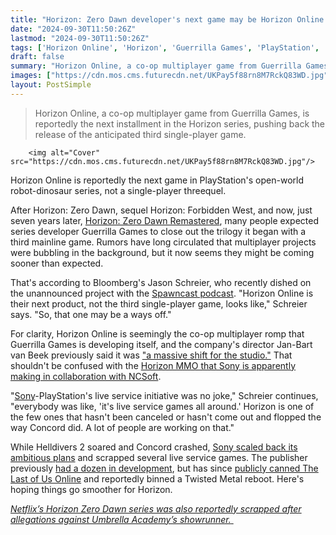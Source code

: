 ```yaml
---
title: "Horizon: Zero Dawn developer's next game may be Horizon Online as a third single-player game looks 'a ways off'"
date: "2024-09-30T11:50:26Z"
lastmod: "2024-09-30T11:50:26Z"
tags: ['Horizon Online', 'Horizon', 'Guerrilla Games', 'PlayStation', 'Sony', 'Open World', 'Multiplayer', 'Co-op', 'Live Service']
draft: false
summary: "Horizon Online, a co-op multiplayer game from Guerrilla Games, is reportedly the next installment in the Horizon series, pushing back the release of the anticipated third single-player game."
images: ["https://cdn.mos.cms.futurecdn.net/UKPay5f88rn8M7RckQ83WD.jpg"]
layout: PostSimple
---
```

> Horizon Online, a co-op multiplayer game from Guerrilla Games, is reportedly the next installment in the Horizon series, pushing back the release of the anticipated third single-player game.


        <img alt="Cover" src="https://cdn.mos.cms.futurecdn.net/UKPay5f88rn8M7RckQ83WD.jpg"/>
        
Horizon Online is reportedly the next game in PlayStation's open-world robot-dinosaur series, not a single-player threequel.

After Horizon: Zero Dawn, sequel Horizon: Forbidden West, and now, just seven years later, [Horizon: Zero Dawn Remastered](https://www.gamesradar.com/games/horizon/horizon-zero-dawns-remaster-is-real-and-it-improves-the-open-world-game-to-match-the-visuals-of-its-sequel/), many people expected series developer Guerrilla Games to close out the trilogy it began with a third mainline game. Rumors have long circulated that multiplayer projects were bubbling in the background, but it now seems they might be coming sooner than expected.

That's according to Bloomberg's Jason Schreier, who recently dished on the unannounced project with the [Spawncast podcast](https://www.youtube.com/live/R0A0ZEJ8dYE?t=3352s). "Horizon Online is their next product, not the third single-player game, looks like," Schreier says. "So, that one may be a ways off."

For clarity, Horizon Online is seemingly the co-op multiplayer romp that Guerrilla Games is developing itself, and the company's director Jan-Bart van Beek previously said it was ["a massive shift for the studio."](https://www.gamesradar.com/the-horizon-series-is-only-just-getting-started-as-developer-has-a-pipeline-of-16-plans/) That shouldn't be confused with the [Horizon MMO that Sony is apparently making in collaboration with NCSoft](https://www.gamesradar.com/horizon-mmo-reportedly-in-the-works-between-sony-and-south-korean-studio-ncsoft/).

"[Sony](https://www.gamesradar.com/tag/sony/)-PlayStation's live service initiative was no joke," Schreier continues, "everybody was like, 'it's live service games all around.' Horizon is one of the few ones that hasn't been canceled or hasn't come out and flopped the way Concord did. A lot of people are working on that."

While Helldivers 2 soared and Concord crashed, [Sony scaled back its ambitious plans](https://www.gamesradar.com/playstation-cancels-several-unannounced-projects-amid-heavy-layoffs-and-a-studio-closure-sometimes-great-ideas-dont-become-great-games/) and scrapped several live service games. The publisher previously [had a dozen in development](https://www.gamesradar.com/sonys-making-10-ps5-multiplayer-games-by-2026/), but has since [publicly canned The Last of Us Online](https://www.gamesradar.com/naughty-dog-cancels-the-last-of-us-multiplayer-game-after-nearly-four-years-of-work/#:~:text=The%20Last%20of%20Us%20multiplayer%20spin-off%20has%20effectively,post%20posted%20to%20its%20website%20and%20social%20media.) and reportedly binned a Twisted Metal reboot. Here's hoping things go smoother for Horizon.

[<em>Netflix’s Horizon Zero Dawn series was also reportedly scrapped after allegations against Umbrella Academy’s showrunner.</em> ](https://www.gamesradar.com/games/horizon/netflixs-horizon-zero-dawn-series-reportedly-scrapped-after-allegations-against-umbrella-academy-showrunner/)
        